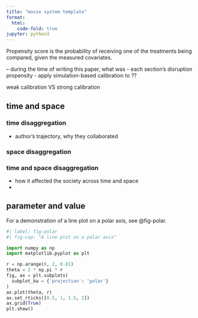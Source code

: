 ```yaml
---
title: "movie system template"
format:
  html:
    code-fold: true
jupyter: python3
---
```


Propensity score is the probability of receiving one of the treatments being compared, given the measured covariates.


-- during the time of writing this paper, what was 
- each section's disruption propensity
- apply simulation-based calibration to ??

weak calibration VS strong calibration

## time and space
### time disaggregation
- author's trajectory, why they collaborated

### space disaggregation 

### time and space disaggregation 
- how it affected the society across time and space 
- 

## parameter and value

For a demonstration of a line plot on a polar axis, see @fig-polar.

```python
#| label: fig-polar
#| fig-cap: "A line plot on a polar axis"

import numpy as np
import matplotlib.pyplot as plt

r = np.arange(0, 2, 0.01)
theta = 2 * np.pi * r
fig, ax = plt.subplots(
  subplot_kw = {'projection': 'polar'} 
)
ax.plot(theta, r)
ax.set_rticks([0.5, 1, 1.5, 2])
ax.grid(True)
plt.show()
```


<script type="text/javascript" src="https://ssl.gstatic.com/trends_nrtr/3197_RC02/embed_loader.js"></script> <script type="text/javascript"> trends.embed.renderExploreWidget("TIMESERIES", {"comparisonItem":[{"keyword":"cognitive consequences of forced compliance","geo":"US","time":"2004-01-01 2023-01-17"}],"category":0,"property":""}, {"exploreQuery":"date=all&geo=US&q=cognitive%20consequences%20of%20forced%20compliance","guestPath":"https://trends.google.com:443/trends/embed/"}); </script>